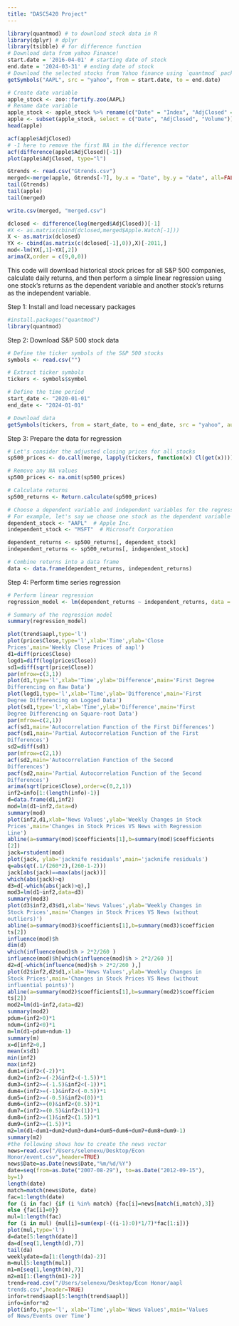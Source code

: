 ```yaml
---
title: "DASC5420 Project"
---
```


```r
library(quantmod) # to download stock data in R
library(dplyr) # dplyr
library(tsibble) # for difference function
# Download data from yahoo Finance!
start.date = '2016-04-01' # starting date of stock
end.date = '2024-03-31' # ending date of stock
# Download the selected stocks from Yahoo finance using `quantmod` package
getSymbols("AAPL", src = "yahoo", from = start.date, to = end.date)
```

```r
# Create date variable
apple_stock <- zoo::fortify.zoo(AAPL)
# Rename date variable
apple_stock <- apple_stock %>% rename(c("Date" = "Index", "AdjClosed" = "AAPL.Adjusted", "Volume" = "AAPL.Volume"))
apple <- subset(apple_stock, select = c("Date", "AdjClosed", "Volume"))
head(apple)
```

```r
acf(apple$AdjClosed)
# -1 here to remove the first NA in the difference vector
acf(difference(apple$AdjClosed)[-1])
plot(apple$AdjClosed, type="l")
```

```r
Gtrends <- read.csv("Gtrends.csv")
merged<-merge(apple, Gtrends[-7], by.x = "Date", by.y = "date", all=FALSE)
tail(Gtrends)
tail(apple)
tail(merged)
```

```r
write.csv(merged, "merged.csv")
```

```r
dclosed <- difference(log(merged$AdjClosed))[-1]
#X <- as.matrix(cbind(dclosed,merged$Apple.Watch[-1]))
X <- as.matrix(dclosed)
YX <- cbind(as.matrix(c(dclosed[-1],0)),X)[-2011,]
mod<-lm(YX[,1]~YX[,2])
arima(X,order = c(9,0,0))
```


This code will download historical stock prices for all S&P 500 companies, calculate daily returns, and then perform a simple linear regression using one stock's returns as the dependent variable and another stock's returns as the independent variable. 

Step 1: Install and load necessary packages
```r
#install.packages("quantmod")
library(quantmod)
```

Step 2: Download S&P 500 stock data
```r
# Define the ticker symbols of the S&P 500 stocks
symbols <- read.csv("")

# Extract ticker symbols
tickers <- symbols$symbol

# Define the time period
start_date <- "2020-01-01"
end_date <- "2024-01-01"

# Download data
getSymbols(tickers, from = start_date, to = end_date, src = "yahoo", auto.assign = TRUE)
```

Step 3: Prepare the data for regression
```r
# Let's consider the adjusted closing prices for all stocks
sp500_prices <- do.call(merge, lapply(tickers, function(x) Cl(get(x))))

# Remove any NA values
sp500_prices <- na.omit(sp500_prices)

# Calculate returns
sp500_returns <- Return.calculate(sp500_prices)

# Choose a dependent variable and independent variables for the regression
# For example, let's say we choose one stock as the dependent variable and another stock as the independent variable
dependent_stock <- "AAPL"  # Apple Inc.
independent_stock <- "MSFT"  # Microsoft Corporation

dependent_returns <- sp500_returns[, dependent_stock]
independent_returns <- sp500_returns[, independent_stock]

# Combine returns into a data frame
data <- data.frame(dependent_returns, independent_returns)
```

Step 4: Perform time series regression
```r
# Perform linear regression
regression_model <- lm(dependent_returns ~ independent_returns, data = data)

# Summary of the regression model
summary(regression_model)
```

```r
plot(trend$aapl,type='l')
plot(price$Close,type='l',xlab='Time',ylab='Close
Prices',main='Weekly Close Prices of aapl')
d1=diff(price$Close)
logd1=diff(log(price$Close))
sd1=diff(sqrt(price$Close))
par(mfrow=c(3,1))
plot(d1,type='l',xlab='Time',ylab='Difference',main='First Degree
Differencing on Raw Data')
plot(logd1,type='l',xlab='Time',ylab='Difference',main='First
Degree Differencing on Logged Data')
plot(sd1,type='l',xlab='Time',ylab='Difference',main='First
Degree Differencing on Square-root Data')
par(mfrow=c(2,1))
acf(sd1,main='Autocorrelation Function of the First Differences')
pacf(sd1,main='Partial Autocorrelation Function of the First
Differences')
sd2=diff(sd1)
par(mfrow=c(2,1))
acf(sd2,main='Autocorrelation Function of the Second
Differences')
pacf(sd2,main='Partial Autocorrelation Function of the Second
Differences')
arima(sqrt(price$Close),order=c(0,2,1))
inf2=info[1:(length(info)-1)]
d=data.frame(d1,inf2)
mod=lm(d1~inf2,data=d)
summary(mod)
plot(inf2,d1,xlab='News Values',ylab='Weekly Changes in Stock
Prices',main='Changes in Stock Prices VS News with Regression
Line')
abline(a=summary(mod)$coefficients[1],b=summary(mod)$coefficients
[2])
jack=rstudent(mod)
plot(jack, ylab='jacknife residuals',main='jacknife residuals')
q=abs(qt(.1/(260*2),(260-1-2)))
jack[abs(jack)==max(abs(jack))]
which(abs(jack)>q)
d3=d[-which(abs(jack)>q),]
mod3=lm(d1~inf2,data=d3)
summary(mod3)
plot(d3$inf2,d3$d1,xlab='News Values',ylab='Weekly Changes in
Stock Prices',main='Changes in Stock Prices VS News (without
outliers)')
abline(a=summary(mod3)$coefficients[1],b=summary(mod3)$coefficien
ts[2])
influence(mod)$h
dim(d)
which(influence(mod)$h > 2*2/260 )
influence(mod)$h[which(influence(mod)$h > 2*2/260 )]
d2=d[-which(influence(mod)$h > 2*2/260 ),]
plot(d2$inf2,d2$d1,xlab='News Values',ylab='Weekly Changes in
Stock Prices',main='Changes in Stock Prices VS News (without
influential points)')
abline(a=summary(mod2)$coefficients[1],b=summary(mod2)$coefficien
ts[2])
mod2=lm(d1~inf2,data=d2)
summary(mod2)
pdum=(inf2>0)*1
ndum=(inf2<0)*1
m=lm(d1~pdum+ndum-1)
summary(m)
x=d[inf2>0,]
mean(x$d1)
min(inf2)
max(inf2)
dum1=(inf2<(-2))*1
dum2=(inf2>=(-2)&inf2<(-1.5))*1
dum3=(inf2>=(-1.5)&inf2<(-1))*1
dum4=(inf2>=(-1)&inf2<(-0.5))*1
dum5=(inf2>=(-0.5)&inf2<(0))*1
dum6=(inf2>=(0)&inf2<(0.5))*1
dum7=(inf2>=(0.5)&inf2<(1))*1
dum8=(inf2>=(1)&inf2<(1.5))*1
dum9=(inf2>=(1.5))*1
m2=lm(d1~dum1+dum2+dum3+dum4+dum5+dum6+dum7+dum8+dum9-1)
summary(m2)
#the following shows how to create the news vector
news=read.csv("/Users/selenexu/Desktop/Econ
Honor/event.csv",header=TRUE)
news$Date=as.Date(news$Date,"%m/%d/%Y")
date=seq(from=as.Date("2007-08-29"), to=as.Date("2012-09-15"),
by=1)
length(date)
match=match(news$Date, date)
fac=1:length(date)
for (i in fac) {if (i %in% match) {fac[i]=news[match(i,match),3]}
else {fac[i]=0}}
mul=1:length(fac)
for (i in mul) {mul[i]=sum(exp(-((i-1):0)*1/7)*fac[1:i])}
plot(mul,type='l')
d=date[5:length(date)]
da=d[seq(1,length(d),7)]
tail(da)
weeklydate=da[1:(length(da)-2)]
m=mul[5:length(mul)]
m1=m[seq(1,length(m),7)]
m2=m1[1:(length(m1)-2)]
trend=read.csv("/Users/selenexu/Desktop/Econ Honor/aapl
trends.csv",header=TRUE)
infor=trend$aapl[5:length(trend$aapl)]
info=infor*m2
plot(info,type='l', xlab='Time',ylab='News Values',main='Values
of News/Events over Time')
```

